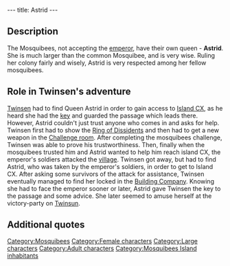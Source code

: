 ---
title: Astrid
---

{{Character|
Name=Astrid|
Image=REINE.jpg|
Race=[[Mosquibee]]|
Gender=Female|
Size=Large|
Age=Adult}}

{{Quote|
Quote=My dissident friend confirmed that you are in fact a Twinsunian. While on a mission to your planet he saw the actions of the Emperor's soldiers. We know that Dark Monk and the Emperor have lied to us, as well as kidnapping your wizards and children. But you, what are you doing here?|
Character=Astrid}}

==Description==
The Mosquibees, not accepting the [[emperor]], have their own queen - '''Astrid'''. She is much larger than the common Mosquibee, and is very wise. Ruling her colony fairly and wisely, Astrid is very respected among her fellow mosquibees.

==Role in Twinsen's adventure==
[[Twinsen]] had to find Queen Astrid in order to gain access to [[Island CX]], as he heard she had the [[Key to the passage which leads to Island CX|key]] and guarded the passage which leads there. However, Astrid couldn't just trust anyone who comes in and asks for help. Twinsen first had to show the [[Ring of Dissidents]] and then had to get a new weapon in the [[Challenge room]]. After completing the mosquibees challenge, Twinsen was able to prove his trustworthiness. Then, finally when the mosquibees trusted him and Astrid wanted to help him reach island CX, the emperor's soldiers attacked the [[Village of the Mosquibees|village]]. Twinsen got away, but had to find Astrid, who was taken by the emperor's soldiers, in order to get to Island CX. After asking some survivors of the attack for assistance, Twinsen eventually managed to find her locked in the [[Building Company]]. Knowing she had to face the emperor sooner or later, Astrid gave Twinsen the key to the passage and some advice. She later seemed to amuse herself at the victory-party on [[Twinsun]].

==Additional quotes==
{{Quote|
Quote=But he is not a Mosquibee. You will have to prove your courage and pass the test of truth before you can become one of us...Only then will we help you.|
Character=Astrid}}
{{Quote|
Quote=Listen to me Twinsunian! You must seize a weapon behind one of these doors! Do what you can, there are no other rules!|
Character=Astrid}}
{{Quote|
Quote=Excellent Twinsen! You just grabbed the blowtron! This weapon makes you our equal. You are now welcome in the village of the Mosquibees and we will help you to reach island CX. I not only own the key to the passage which leads there, I will also open the doors for you as soon as we arrive!!|
Character=Astrid}}
{{Quote|
Quote=You're very brave but I've got to face the emperor. Soon I'll be transferred to his palace, and he'll come to interrogate me. So I suppose I'll just stay here. Here! Take the key to the passage! Go and save your people!!|
Character=Astrid}}

[[Category:Mosquibees]]
[[Category:Female characters]]
[[Category:Large characters]]
[[Category:Adult characters]]
[[Category:Mosquibees Island inhabitants]]
